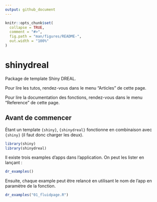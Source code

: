 ```yaml
---
output: github_document
---
```


<!-- README.md is generated from README.Rmd. Please edit that file -->

```r
knitr::opts_chunk$set(
  collapse = TRUE,
  comment = "#>",
  fig.path = "man/figures/README-",
  out.width = "100%"
)
```
# shinydreal

Package de template Shiny DREAL. 

Pour lire les tutos, rendez-vous dans le menu "Articles" de cette page.

Pour lire la documentation des fonctions, rendez-vous dans le menu "Reference" de cette page.

## Avant de commencer 
  
  Étant un template `{shiny}`, `{shinydreal}` fonctionne en combinaison avec `{shiny}` (il faut donc charger les deux).
  
```r
library(shiny)
library(shinydreal)
```

Il existe trois examples d'apps dans l'application. On peut les lister en lançant :

```r
dr_examples()
```

Ensuite, chaque example peut être relancé en utilisant le nom de l'app en paramètre de la fonction. 

```r
dr_examples("01_fluidpage.R")
```
